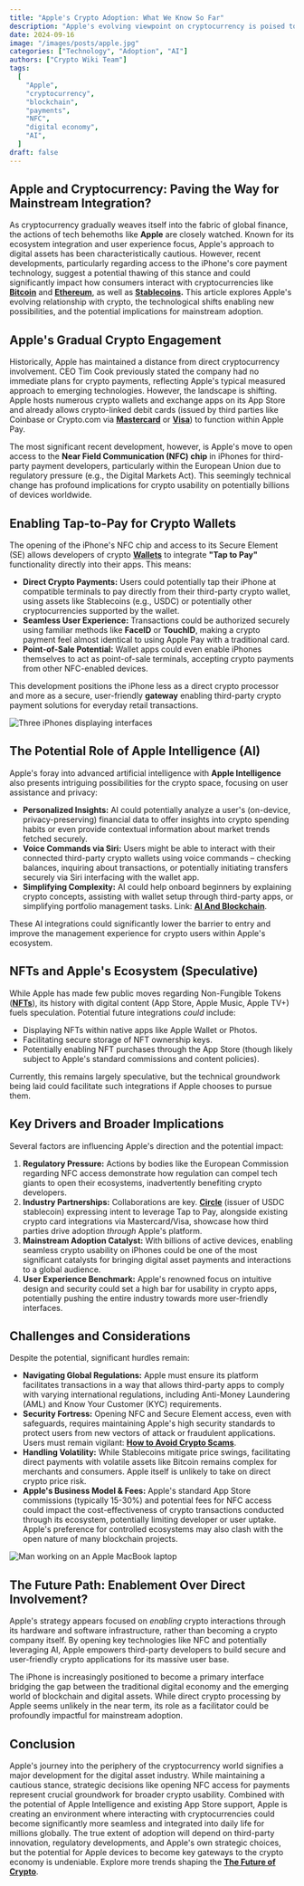 ```yaml
---
title: "Apple's Crypto Adoption: What We Know So Far"
description: "Apple's evolving viewpoint on cryptocurrency is poised to bring crypto payments to the mainstream. Learn how the tech giant is integrating crypto features and what it means for the future of digital payments."
date: 2024-09-16
image: "/images/posts/apple.jpg"
categories: ["Technology", "Adoption", "AI"]
authors: ["Crypto Wiki Team"]
tags:
  [
    "Apple",
    "cryptocurrency",
    "blockchain",
    "payments",
    "NFC",
    "digital economy",
    "AI",
  ]
draft: false
---
```


## **Apple and Cryptocurrency: Paving the Way for Mainstream Integration?**

As cryptocurrency gradually weaves itself into the fabric of global finance, the actions of tech behemoths like **Apple** are closely watched. Known for its ecosystem integration and user experience focus, Apple's approach to digital assets has been characteristically cautious. However, recent developments, particularly regarding access to the iPhone's core payment technology, suggest a potential thawing of this stance and could significantly impact how consumers interact with cryptocurrencies like **[Bitcoin](/posts/what-is-bitcoin)** and **[Ethereum](/posts/what-is-ethereum)**, as well as **[Stablecoins]().** This article explores Apple's evolving relationship with crypto, the technological shifts enabling new possibilities, and the potential implications for mainstream adoption.

## **Apple's Gradual Crypto Engagement**

Historically, Apple has maintained a distance from direct cryptocurrency involvement. CEO Tim Cook previously stated the company had no immediate plans for crypto payments, reflecting Apple's typical measured approach to emerging technologies. However, the landscape is shifting. Apple hosts numerous crypto wallets and exchange apps on its App Store and already allows crypto-linked debit cards (issued by third parties like Coinbase or Crypto.com via **[Mastercard](https://www.mastercard.com)** or **[Visa](https://www.visa.com)**) to function within Apple Pay.

The most significant recent development, however, is Apple's move to open access to the **Near Field Communication (NFC) chip** in iPhones for third-party payment developers, particularly within the European Union due to regulatory pressure (e.g., the Digital Markets Act). This seemingly technical change has profound implications for crypto usability on potentially billions of devices worldwide.

## **Enabling Tap-to-Pay for Crypto Wallets**

The opening of the iPhone's NFC chip and access to its Secure Element (SE) allows developers of crypto **[Wallets](/posts/how-to-store-crypto)** to integrate **"Tap to Pay"** functionality directly into their apps. This means:

- **Direct Crypto Payments:** Users could potentially tap their iPhone at compatible terminals to pay directly from their third-party crypto wallet, using assets like Stablecoins (e.g., USDC) or potentially other cryptocurrencies supported by the wallet.
- **Seamless User Experience:** Transactions could be authorized securely using familiar methods like **FaceID** or **TouchID**, making a crypto payment feel almost identical to using Apple Pay with a traditional card.
- **Point-of-Sale Potential:** Wallet apps could even enable iPhones themselves to act as point-of-sale terminals, accepting crypto payments from other NFC-enabled devices.

This development positions the iPhone less as a direct crypto processor and more as a secure, user-friendly **gateway** enabling third-party crypto payment solutions for everyday retail transactions.

![Three iPhones displaying interfaces](/images/posts/iphones.jpg)

## **The Potential Role of Apple Intelligence (AI)**

Apple's foray into advanced artificial intelligence with **Apple Intelligence** also presents intriguing possibilities for the crypto space, focusing on user assistance and privacy:

- **Personalized Insights:** AI could potentially analyze a user's (on-device, privacy-preserving) financial data to offer insights into crypto spending habits or even provide contextual information about market trends fetched securely.
- **Voice Commands via Siri:** Users might be able to interact with their connected third-party crypto wallets using voice commands – checking balances, inquiring about transactions, or potentially initiating transfers securely via Siri interfacing with the wallet app.
- **Simplifying Complexity:** AI could help onboard beginners by explaining crypto concepts, assisting with wallet setup through third-party apps, or simplifying portfolio management tasks. Link: **[AI And Blockchain](/posts/ai-and-blockchain)**.

These AI integrations could significantly lower the barrier to entry and improve the management experience for crypto users within Apple's ecosystem.

## **NFTs and Apple's Ecosystem (Speculative)**

While Apple has made few public moves regarding Non-Fungible Tokens (**[NFTs](/posts/are-nfts-dead)**), its history with digital content (App Store, Apple Music, Apple TV+) fuels speculation. Potential future integrations _could_ include:

- Displaying NFTs within native apps like Apple Wallet or Photos.
- Facilitating secure storage of NFT ownership keys.
- Potentially enabling NFT purchases through the App Store (though likely subject to Apple's standard commissions and content policies).

Currently, this remains largely speculative, but the technical groundwork being laid could facilitate such integrations if Apple chooses to pursue them.

## **Key Drivers and Broader Implications**

Several factors are influencing Apple's direction and the potential impact:

1.  **Regulatory Pressure:** Actions by bodies like the European Commission regarding NFC access demonstrate how regulation can compel tech giants to open their ecosystems, inadvertently benefiting crypto developers.
2.  **Industry Partnerships:** Collaborations are key. **[Circle](https://www.circle.com)** (issuer of USDC stablecoin) expressing intent to leverage Tap to Pay, alongside existing crypto card integrations via Mastercard/Visa, showcase how third parties drive adoption _through_ Apple's platform.
3.  **Mainstream Adoption Catalyst:** With billions of active devices, enabling seamless crypto usability on iPhones could be one of the most significant catalysts for bringing digital asset payments and interactions to a global audience.
4.  **User Experience Benchmark:** Apple's renowned focus on intuitive design and security could set a high bar for usability in crypto apps, potentially pushing the entire industry towards more user-friendly interfaces.

## **Challenges and Considerations**

Despite the potential, significant hurdles remain:

- **Navigating Global Regulations:** Apple must ensure its platform facilitates transactions in a way that allows third-party apps to comply with varying international regulations, including Anti-Money Laundering (AML) and Know Your Customer (KYC) requirements.
- **Security Fortress:** Opening NFC and Secure Element access, even with safeguards, requires maintaining Apple's high security standards to protect users from new vectors of attack or fraudulent applications. Users must remain vigilant: **[How to Avoid Crypto Scams](/posts/how-to-avoid-crypto-scams)**.
- **Handling Volatility:** While Stablecoins mitigate price swings, facilitating direct payments with volatile assets like Bitcoin remains complex for merchants and consumers. Apple itself is unlikely to take on direct crypto price risk.
- **Apple's Business Model & Fees:** Apple's standard App Store commissions (typically 15-30%) and potential fees for NFC access could impact the cost-effectiveness of crypto transactions conducted through its ecosystem, potentially limiting developer or user uptake. Apple's preference for controlled ecosystems may also clash with the open nature of many blockchain projects.

![Man working on an Apple MacBook laptop](/images/posts/man-and-laptop.jpg)

## **The Future Path: Enablement Over Direct Involvement?**

Apple's strategy appears focused on _enabling_ crypto interactions through its hardware and software infrastructure, rather than becoming a crypto company itself. By opening key technologies like NFC and potentially leveraging AI, Apple empowers third-party developers to build secure and user-friendly crypto applications for its massive user base.

The iPhone is increasingly positioned to become a primary interface bridging the gap between the traditional digital economy and the emerging world of blockchain and digital assets. While direct crypto processing by Apple seems unlikely in the near term, its role as a facilitator could be profoundly impactful for mainstream adoption.

## **Conclusion**

Apple's journey into the periphery of the cryptocurrency world signifies a major development for the digital asset industry. While maintaining a cautious stance, strategic decisions like opening NFC access for payments represent crucial groundwork for broader crypto usability. Combined with the potential of Apple Intelligence and existing App Store support, Apple is creating an environment where interacting with cryptocurrencies could become significantly more seamless and integrated into daily life for millions globally. The true extent of adoption will depend on third-party innovation, regulatory developments, and Apple's own strategic choices, but the potential for Apple devices to become key gateways to the crypto economy is undeniable. Explore more trends shaping the **[The Future of Crypto](/posts/the-future-of-crypto)**.
